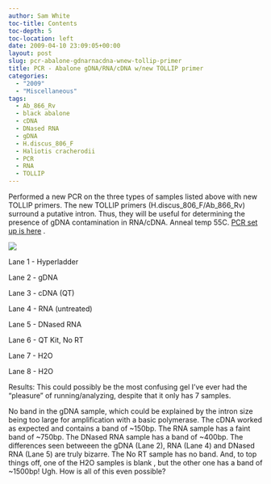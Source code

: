 ```yaml
---
author: Sam White
toc-title: Contents
toc-depth: 5
toc-location: left
date: 2009-04-10 23:09:05+00:00
layout: post
slug: pcr-abalone-gdnarnacdna-wnew-tollip-primer
title: PCR - Abalone gDNA/RNA/cDNA w/new TOLLIP primer
categories:
  - "2009"
  - "Miscellaneous"
tags:
  - Ab_866_Rv
  - black abalone
  - cDNA
  - DNased RNA
  - gDNA
  - H.discus_806_F
  - Haliotis cracherodii
  - PCR
  - RNA
  - TOLLIP
---
```


Performed a new PCR on the three types of samples listed above with new TOLLIP primers. The new TOLLIP primers (H.discus_806_F/Ab_866_Rv) surround a putative intron. Thus, they will be useful for determining the presence of gDNA contamination in RNA/cDNA. Anneal temp 55C. [PCR set up is here](https://eagle.fish.washington.edu/Arabidopsis/Notebook%20Workup%20Files/20090410-02.jpg) .

![](https://eagle.fish.washington.edu/Arabidopsis/20090413-01.JPG)

Lane 1 - Hyperladder

Lane 2 - gDNA

Lane 3 - cDNA (QT)

Lane 4 - RNA (untreated)

Lane 5 - DNased RNA

Lane 6 - QT Kit, No RT

Lane 7 - H2O

Lane 8 - H2O

Results: This could possibly be the most confusing gel I've ever had the "pleasure" of running/analyzing, despite that it only has 7 samples.

No band in the gDNA sample, which could be explained by the intron size being too large for amplification with a basic polymerase. The cDNA worked as expected and contains a band of ~150bp. The RNA sample has a faint band of ~750bp. The DNased RNA sample has a band of ~400bp. The differences seen betweeen the gDNA (Lane 2), RNA (Lane 4) and DNased RNA (Lane 5) are truly bizarre. The No RT sample has no band. And, to top things off, one of the H2O samples is blank , but the other one has a band of ~1500bp! Ugh. How is all of this even possible?
